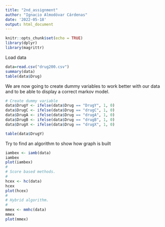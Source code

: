 ```yaml
---
title: "2nd_assignment"
author: "Ignacio Almodóvar Cárdenas"
date: '2022-05-18'
output: html_document
---
```


```r
knitr::opts_chunk$set(echo = TRUE)
library(dplyr)
library(magrittr)
```

Load data

```r
data=read.csv("drug200.csv")
summary(data)
table(data$Drug)
```

We are now going to create dummy variables to work better with our data and to be able to display a correct markov model.

```r
# Create dummy variable
data$DrugY <- ifelse(data$Drug == "DrugY", 1, 0)
data$DrugC <- ifelse(data$Drug == "drugC", 1, 0)
data$DrugA <- ifelse(data$Drug == "drugA", 1, 0)
data$DrugB <- ifelse(data$Drug == "drugB", 1, 0)
data$DrugX <- ifelse(data$Drug == "drugX", 1, 0)
```

```r
table(data$DrugY)
```


Try to find an algorithm to show how graph is built

```r
iambex <- iamb(data)
iambex
plot(iambex)
#
# Score based methods.
#
hcex <- hc(data)
hcex
plot(hcex)
#
# Hybrid algorithm.
#
mmex <- mmhc(data)
mmex
plot(mmex)
```

